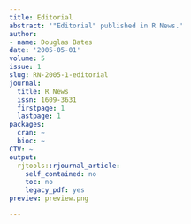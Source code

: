```yaml
---
title: Editorial
abstract: '"Editorial" published in R News.'
author:
- name: Douglas Bates
date: '2005-05-01'
volume: 5
issue: 1
slug: RN-2005-1-editorial
journal:
  title: R News
  issn: 1609-3631
  firstpage: 1
  lastpage: 1
packages:
  cran: ~
  bioc: ~
CTV: ~
output:
  rjtools::rjournal_article:
    self_contained: no
    toc: no
    legacy_pdf: yes
preview: preview.png

---
```

